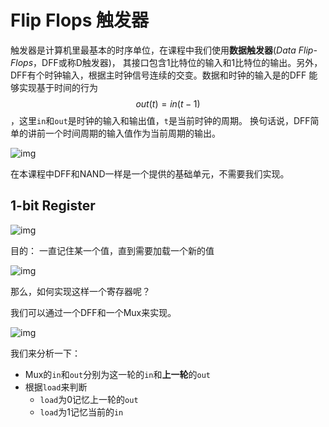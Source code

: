 # Flip Flops 触发器

触发器是计算机里最基本的时序单位，在课程中我们使用**数据触发器**(*Data Flip-Flops*，DFF或称D触发器)，
其接口包含1比特位的输入和1比特位的输出。另外，DFF有个时钟输入，根据主时钟信号连续的交变。数据和时钟的输入是的DFF
能够实现基于时间的行为$$out(t)=in(t-1)$$，这里`in`和`out`是时钟的输入和输出值，`t`是当前时钟的周期。
换句话说，DFF简单的讲前一个时间周期的输入值作为当前周期的输出。

![img](https://files.catbox.moe/mg9jym.png)

在本课程中DFF和NAND一样是一个提供的基础单元，不需要我们实现。

## 1-bit Register

![img](https://files.catbox.moe/58bs5q.png)

目的： 一直记住某一个值，直到需要加载一个新的值

![img](https://files.catbox.moe/joj2pk.png)

那么，如何实现这样一个寄存器呢？

我们可以通过一个DFF和一个Mux来实现。

![img](https://files.catbox.moe/gqpsxz.png)

我们来分析一下：

- Mux的`in`和`out`分别为这一轮的`in`和**上一轮**的`out`
- 根据`load`来判断
  - `load`为0记忆上一轮的`out`
  - `load`为1记忆当前的`in`